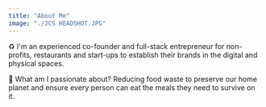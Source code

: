 ```yaml
---
title: "About Me"
image: "./JCS HEADSHOT.JPG"
---
```



♻️ I'm an <Underlining>experienced co-founder</Underlining> and <Underlining>full-stack entrepreneur</Underlining> for non-profits, restaurants and start-ups to establish their brands in the digital and physical spaces. 

🥬  <Underlining>What am I passionate about?</Underlining> Reducing food waste to preserve our home planet and ensure every person can eat the meals they need to survive on it. 